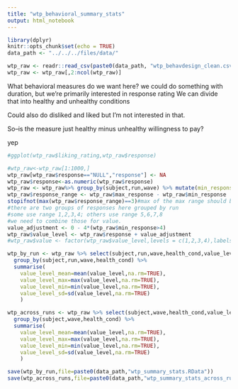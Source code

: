 ```yaml
---
title: "wtp_behavioral_summary_stats"
output: html_notebook
---
```


```r
library(dplyr)
knitr::opts_chunk$set(echo = TRUE)
data_path <- "../../../files/data/"
```



```r
wtp_raw <- readr::read_csv(paste0(data_path, "wtp_behavdesign_clean.csv"))
wtp_raw <- wtp_raw[,2:ncol(wtp_raw)]
```
What behavioral measures do we want here? we could do something with duration, but we're primarily interested in response rating
We can divide that into healthy and unhealthy conditions

Could also do disliked and liked but I'm not interested in that.

So--is the measure just healthy minus unhealthy willingness to pay?

yep

```r
#ggplot(wtp_raw$liking_rating,wtp_raw$response)
```


```r
#wtp_raw<-wtp_raw[1:1000,]
wtp_raw[wtp_raw$response=="NULL","response"] <- NA
wtp_raw$response<-as.numeric(wtp_raw$response)
wtp_raw <- wtp_raw%>% group_by(subject,run,wave) %>% mutate(min_response=min(response,na.rm=TRUE),max_response=max(response,na.rm=TRUE)) %>% ungroup()
wtp_raw$response_range <- wtp_raw$max_response - wtp_raw$min_response
stopifnot(max(wtp_raw$response_range)==3)#max of the max range should be 3 exactly, the range from the max response minus the min response
#there are two groups of responses here grouped by run
#some use range 1,2,3,4; others use range 5,6,7,8
#we need to combine those for value.
value_adjustment <- 0 - 4*(wtp_raw$min_response>4)
wtp_raw$value_level <- wtp_raw$response + value_adjustment
#wtp_raw$value <- factor(wtp_raw$value_level,levels = c(1,2,3,4),labels="$0.00","$0.50","$1.00","$1.50")


```



```r

wtp_by_run <- wtp_raw %>% select(subject,run,wave,health_cond,value_level) %>% 
  group_by(subject,run,wave,health_cond) %>% 
  summarise(
    value_level_mean=mean(value_level,na.rm=TRUE),
    value_level_max=max(value_level,na.rm=TRUE),
    value_level_min=min(value_level,na.rm=TRUE),
    value_level_sd=sd(value_level,na.rm=TRUE)
    )
```

```r

wtp_across_runs <- wtp_raw %>% select(subject,wave,health_cond,value_level) %>% 
  group_by(subject,wave,health_cond) %>% 
  summarise(
    value_level_mean=mean(value_level,na.rm=TRUE),
    value_level_max=max(value_level,na.rm=TRUE),
    value_level_min=min(value_level,na.rm=TRUE),
    value_level_sd=sd(value_level,na.rm=TRUE)
    )

```

```r
save(wtp_by_run,file=paste0(data_path,"wtp_summary_stats.RData"))
save(wtp_across_runs,file=paste0(data_path,"wtp_summary_stats_across_runs.RData"))
```

